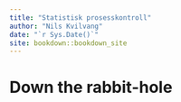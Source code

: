 ```yaml
--- 
title: "Statistisk prosesskontroll"
author: "Nils Kvilvang"
date: "`r Sys.Date()`"
site: bookdown::bookdown_site
---
```


# Down the rabbit-hole

